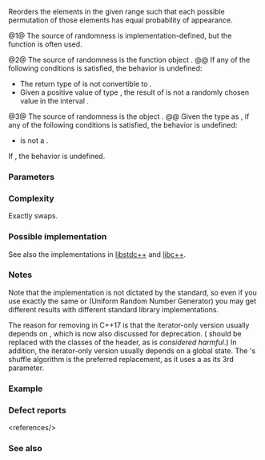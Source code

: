 {{cpp/title|random_shuffle|shuffle}}
{{cpp/algorithm/navbar}}
{{dcl begin}}
{{dcl header|algorithm}}
{{dcla|num=1|until=c++17|deprecated=c++14|
template&lt; class RandomIt &gt;
void random_shuffle( RandomIt first, RandomIt last );
}}
{{dcl rev begin|num=2}}
{{dcla|until=c++11|anchor=2|
template&lt; class RandomIt, class RandomFunc &gt;
void random_shuffle( RandomIt first, RandomIt last, RandomFunc&amp; r );
}}
{{dcl|since=c++11|until=c++17|deprecated=c++14|
template&lt; class RandomIt, class RandomFunc &gt;
void random_shuffle( RandomIt first, RandomIt last, RandomFunc&amp;&amp; r );
}}
{{dcl rev end}}
{{dcla|num=3|since=c++11|
template&lt; class RandomIt, class URBG &gt;
void shuffle( RandomIt first, RandomIt last, URBG&amp;&amp; g );
}}
{{dcl end}}

Reorders the elements in the given range {{range|first|last}} such that each possible permutation of those elements has equal probability of appearance.

@1@ The source of randomness is implementation-defined, but the function {{lc|std::rand}} is often used.

@2@ The source of randomness is the function object {{c|r}}.
@@ If any of the following conditions is satisfied, the behavior is undefined:
* The return type of {{c|r}} is not convertible to {{c/core|std::iterator_traits&lt;RandomIt&gt;::difference_type}}.
* Given a positive value {{c|n}} of type {{c/core|std::iterator_traits&lt;RandomIt&gt;::difference_type}}, the result of {{c|r(n)}} is not a randomly chosen value in the interval {{range|0|n}}.

@3@ The source of randomness is the object {{c|g}}.
@@ Given the type {{tt|T}} as {{c/core|std::remove_reference_t&lt;URBG&gt;}}, if any of the following conditions is satisfied, the behavior is undefined:
* {{tt|T}} is not a {{named req|UniformRandomBitGenerator}}.
{{rrev|until=c++20|
* {{tt|T::result_type}} is not convertible to {{c/core|std::iterator_traits&lt;RandomIt&gt;::difference_type}}.
}}

If {{rev inl|until=c++11|the type of {{c|*first}} is not {{named req|Swappable}}}}{{rev inl|since=c++11|{{tt|RandomIt}} is not {{named req|ValueSwappable}}}}, the behavior is undefined.

===Parameters===
{{par begin}}
{{par|first, last|the range of elements to shuffle randomly}}
{{par|r|function object returning a randomly chosen value}}
{{par|g|generator object returning a randomly chosen value}}
{{par hreq}}
{{par req named|RandomIt|RandomAccessIterator}}
{{par end}}

===Complexity===
Exactly {{c|std::distance(first, last) - 1}} swaps.

===Possible implementation===
See also the implementations in [https://github.com/gcc-mirror/gcc/blob/d9375e490072d1aae73a93949aa158fcd2a27018/libstdc%2B%2B-v3/include/bits/stl_algo.h#L4551 libstdc++] and [https://github.com/llvm-mirror/libcxx/blob/a12cb9d211019d99b5875b6d8034617cbc24c2cc/include/algorithm#L3066 libc++].
{{eq impl
|title1=random_shuffle (1)|ver1=1|1=
template&lt;class RandomIt&gt;
void random_shuffle(RandomIt first, RandomIt last)
{
    typedef typename std::iterator_traits&lt;RandomIt&gt;::difference_type diff_t;
    
    for (diff_t i = last - first - 1; i &gt; 0; --i)
    {
        using std::swap;
        swap(first[i], first[std::rand() % (i + 1)]);
        // rand() % (i + 1) is not actually correct, because the generated number is
        // not uniformly distributed for most values of i. The correct code would be
        // a variation of the C++11 std::uniform_int_distribution implementation.
    }
}
|title2=random_shuffle (2)|ver2=2|2=
template&lt;class RandomIt, class RandomFunc&gt;
void random_shuffle(RandomIt first, RandomIt last, RandomFunc&amp;&amp; r)
{
    typedef typename std::iterator_traits&lt;RandomIt&gt;::difference_type diff_t;
    
    for (diff_t i = last - first - 1; i &gt; 0; --i)
    {
        using std::swap;
        swap(first[i], first[r(i + 1)]);
    }
}
|title3=shuffle (3)|ver3=3|3=
template&lt;class RandomIt, class URBG&gt;
void shuffle(RandomIt first, RandomIt last, URBG&amp;&amp; g)
{
    typedef typename std::iterator_traits&lt;RandomIt&gt;::difference_type diff_t;
    typedef std::uniform_int_distribution&lt;diff_t&gt; distr_t;
    typedef typename distr_t::param_type param_t;
    
    distr_t D;
    for (diff_t i = last - first - 1; i &gt; 0; --i)
    {
        using std::swap;
        swap(first[i], first[D(g, param_t(0, i))]);
    }
}
}}

===Notes===
Note that the implementation is not dictated by the standard, so even if you use exactly the same {{tt|RandomFunc}} or {{tt|URBG}} (Uniform Random Number Generator) you may get different results with different standard library implementations.

The reason for removing {{tt|std::random_shuffle}} in C++17 is that the iterator-only version usually depends on {{lc|std::rand}}, which is now also discussed for deprecation. ({{lc|std::rand}} should be replaced with the classes of the {{header|random}} header, as {{lc|std::rand}} is ''considered harmful''.) In addition, the iterator-only {{tt|std::random_shuffle}} version usually depends on a global state. The {{tt|std::shuffle}}'s shuffle algorithm is the preferred replacement, as it uses a {{tt|URBG}} as its 3rd parameter.

===Example===
{{example
|Randomly shuffles the sequence {{closed range plain|1|10}} of integers:
|code=
#include &lt;algorithm&gt;
#include &lt;iostream&gt;
#include &lt;iterator&gt;
#include &lt;random&gt;
#include &lt;vector&gt;

int main()
{
    std::vector&lt;int&gt; v{1, 2, 3, 4, 5, 6, 7, 8, 9, 10};
    
    std::random_device rd;
    std::mt19937 g(rd());
    
    std::shuffle(v.begin(), v.end(), g);
    
    std::copy(v.begin(), v.end(), std::ostream_iterator&lt;int&gt;(std::cout, " "));
    std::cout &lt;&lt; '\n';
}
|p=true
|output=
8 6 10 4 2 3 7 1 9 5
}}

===Defect reports===
{{dr list begin}}
{{dr list item|wg=lwg|dr=395|std=C++98|before=the source of randomness of overload {{v|1}} was not specified, and&lt;br&gt;{{lc|std::rand}} could not be the source due to the C library requirement|after=it is implementation-defined,&lt;br&gt;and using {{lc|std::rand}} is allowed}}
{{dr list item|wg=lwg|dr=552|paper=N2423|std=C++98|before={{c|r}} was not required to be the source&lt;br&gt;of randomness of overload {{v|2}}&lt;ref&gt;Overload {{v|3}} has the same defect, but that part of the resolution is not applicable to C++98.&lt;/ref&gt;|after=required}}
{{dr list end}}
&lt;references/&gt;

===See also===
{{dsc begin}}
{{dsc inc|cpp/algorithm/dsc next_permutation}}
{{dsc inc|cpp/algorithm/dsc prev_permutation}}
{{dsc inc|cpp/algorithm/ranges/dsc shuffle}}
{{dsc end}}

{{langlinks|de|es|fr|it|ja|pt|ru|zh}}